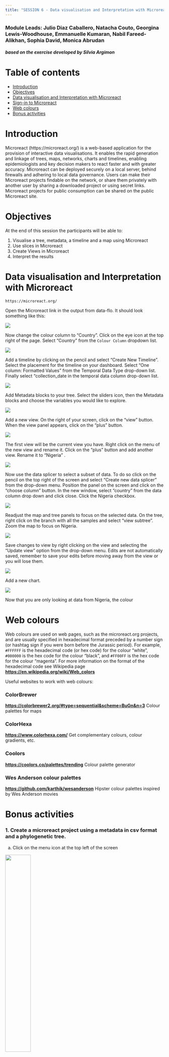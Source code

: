 ```yaml
---
title: "SESSION 6 - Data visualisation and Interpretation with Microreact"
---
```


### Module Leads: Julio Diaz Caballero, Natacha Couto, Georgina Lewis-Woodhouse, Emmanuelle Kumaran, Nabil Fareed-Alikhan, Sophia David, Monica Abrudan

#### ***based on the exercise developed by Silvia Argimon***

# Table of contents

-   [Introduction](#intro)
-   [Objectives](#learning-outcomes)
-   [Data visualisation and Interpretation with Microreact](#interpret-genomes)
-   [Sign-in to Microreact](#sign-in-to-microreact)
-   [Web colours](#web-colours)
-   [Bonus activities](#bonus-activities)

# Introduction {#intro}

Microreact (https://microreact.org/) is a web-based application for the provision of interactive data visualisations. It enables the rapid generation and linkage of trees, maps, networks, charts and timelines, enabling epidemiologists and key decision makers to react faster and with greater accuracy. Microreact can be deployed securely on a local server, behind firewalls and adhering to local data governance. Users can make their Microreact projects findable on the network, or share them privately with another user by sharing a downloaded project or using secret links. Microreact projects for public consumption can be shared on the public Microreact site.

# Objectives {#learning-outcomes}

At the end of this session the participants will be able to:

1.  Visualise a tree, metadata, a timeline and a map using Microreact
2.  Use slices in Microreact
3.  Create Views in Microreact
4.  Interpret the results

# Data visualisation and Interpretation with Microreact {#interpret-genomes}

`https://microreact.org/`

Open the Microreact link in the output from data-flo. It should look something like this:

![](img/New/Microreact_project.jpeg){fig-align="center"}

Now change the colour column to "Country". Click on the eye icon at the top right of the page. Select "Country" from the `Colour Column` dropdown list.

![](img/New/microreact_colour.jpeg)

Add a timeline by clicking on the pencil and select "Create New Timeline". Select the placement for the timeline on your dashboard. Select "One column: Formatted Values" from the Temporal Data Type drop-down list. Finally select "collection_date in the temporal data column drop-down list.

![](img/New/Microreact_add_timeline.jpeg){fig-align="center"}

Add Metadata blocks to your tree. Select the sliders icon, then the Metadata blocks and choose the variables you would like to explore.

![](img/New/Microreact_metadata_blocks.jpeg){fig-align="center"}

Add a new view. On the right of your screen, click on the "view" button. When the view panel appears, click on the "plus" button.

![](img/New/Microreact_add_view.jpeg){fig-align="center"}

The first view will be the current view you have. Right click on the menu of the new view and rename it. Click on the "plus" button and add another view. Rename it to "Nigeria" .

![](img/New/Microreact_views.jpeg){fig-align="center"}

Now use the data splicer to select a subset of data. To do so click on the pencil on the top right of the screen and select "Create new data splicer" from the drop-down menu. Position the panel on the screen and click on the "choose column" button. In the new window, select "country" from the data column drop down and click close. Click the Nigeria checkbox.

![](img/New/Microreact_data_slicer.jpeg){fig-align="center"}

Readjust the map and tree panels to focus on the selected data. On the tree, right click on the branch with all the samples and select "view subtree". Zoom the map to focus on Nigeria.

![](img/New/Microreact_adjusted_view.jpeg){fig-align="center"}

Save changes to view by right clicking on the view and selecting the "Update view" option from the drop-down menu. Edits are not automatically saved, remember to save your edits before moving away from the view or you will lose them.

![](img/New/Microreact_save_view.jpeg){fig-align="center"}

Add a new chart.

![](img/New/Microreact_add_chart.jpeg){fig-align="center"}

Now that you are only looking at data from Nigeria, the colour

# Web colours {#web-colours}

Web colours are used on web pages, such as the microreact.org projects, and are usually specified in hexadecimal format preceded by ​​a number sign (or hashtag sign if you were born before the Jurassic period). For example, `#FFFFFF` is the hexadecimal code (or hex code) for the colour "white", `#000000` is the hex code for the colour "black", and `#FF00FF` is the hex code for the colour "magenta". For more information on the format of the hexadecimal code see Wikipedia page [**https://en.wikipedia.org/wiki/Web_colors**](https://en.wikipedia.org/wiki/Web_colors)

Useful websites to work with web colours:

### ColorBrewer

[**https://colorbrewer2.org/#type=sequential&scheme=BuGn&n=3**](https://colorbrewer2.org/#type=sequential&scheme=BuGn&n=3) Colour palettes for maps

### ColorHexa

[**https://www.colorhexa.com/**](https://www.colorhexa.com/) Get complementary colours, colour gradients, etc.

### Coolors

[**https://coolors.co/palettes/trending**](https://coolors.co/palettes/trending) Colour palette generator

### Wes Anderson colour palettes

[**https://github.com/karthik/wesanderson**](https://github.com/karthik/wesanderson) Hipster colour palettes inspired by Wes Anderson movies

# Bonus activities {#bonus-activities}

### 1. Create a microreact project using a metadata in csv format and a phylogenetic tree.

a.  Click on the menu icon at the top left of the screen

<img src="img/microreact_menu_icon.png" width="40%" height="40%"/>

b.  Click on `Upload`

<img src="img/microreact_upload_option.png" width="30%" height="30%"/>

c.  Click on the `+` symbol at the bottom right of the screen.

<img src="img/microreact_plus_icon.png" width="10%" height="10%"/>

d.  Select `Browse Files`

<img src="img/microreact_browse_files.png" width="20%" height="20%"/>

e.  Choose the files [`tree.nwk`](https://drive.google.com/file/d/1R8nyAXNaiGIBL-2u30sD-W5Ajy-VNUeR/view?usp=drive_link) and [`epi_data.csv`](https://drive.google.com/file/d/1J9n1bM_527OCWEq6_6XQf7sheE-XL8Ol/view?usp=drive_link), and click on the `Open` button (These files were downloaded in the [dataflo](#merge-data-with-data-flo) section).

f.  Click on `Continue` in the next prompts.

g.  Your view will look like this:

<img src="img/microreact_bonus_view.png" width="30%" height="30%"/>

h.  You can add a Timeline by clicking on the `pencil` icon at the top left of the screen, and clicking on `Create New Timeline`

<img src="img/microreact_pencil_icon.png" width="50%" height="50%"/>

i.  Then position the new panel by dragging the pointer to the bottom panel.

<img src="img/microreact_bottom_panel.png" width="50%" height="50%"/>

j.  Finally, select "One column: Formatted Values" from the `Temporal Data Type` dropdown list, and "Collection Date" from the `Temporal Data Column` dropdown list. Click on `CLOSE`

<img src="img/microreact_temp_data_type.png" width="50%" height="50%"/>

## 2. Create a Microreact project from a Google Spreadsheet

a.  Open this [**Google spreadsheet**](https://docs.google.com/spreadsheets/d/1DN6fyhHmmkgEU0Ml7Ep_y_2l_JpQZkBfmXZzEwRs70Y/edit?usp=sharing)

<img src="img/bonus_original_spreadsheet.png" width="50%" height="50%"/>

b.  Make a copy of this in your own Google account by selecting `Make a copy` from the `File` menu item. When prompted, click on `Make a copy`. This will open a separate tab where the copy will be available.

<img src="img/bonus_make_copy.png" width="30%" height="30%"/>

<img src="img/bonus_copy.png" width="30%" height="30%"/>

c.  Set access to shareable by clicking on the `Share` button at the top right of the screen. A dialogue screen will pop up, here, click on the `Restricted` button, select `Anyone with the link`, and click on `Done`

<img src="img/bonus_share.png" width="30%" height="30%"/>

d.  Now to publish the google spreadsheet click on the `File` menu item, select `Share`, and click on `Publish on web`

<img src="img/bonus_publish.png" width="30%" height="30%"/>

e.  In the popup message click on `Web page`, and select `Comma-separated values (.csv)`. Also, make sure the `Automatically republish when changes are made` option is turned on under the `Published content and settings` section

<img src="img/bonus_csv.png" width="30%" height="30%"/>

<img src="img/bonus_auto_publish.png" width="30%" height="30%"/>

f.  Confirm your choices in the popup message clicking on `OK`. This will provide more details about your Google spreadsheet, copy the url.

<img src="img/bonus_publish_sure.png" width="30%" height="30%"/>

<img src="img/bonus_link.png" width="30%" height="30%"/>

g.  Go to [**microreact.org**](https://microreact.org), and select `Upload` from the main menu.

<img src="img/bonus_upload.png" width="10%" height="10%"/>

h.  Select the plus icon at the bottom right, and click on `Add URLs`

<img src="img/bonus_add_url.png" width="30%" height="30%"/>

i.  Paste the url from step *f* and select `Data (CSV or TSV)` under `File kind`. Finally click on `CONTINUE` to see your microreact.

<img src="img/bonus_add_files.png" width="30%" height="30%"/>

j.  You should get a screen like this!

<img src="img/bonus_final_mr.png" width="30%" height="30%"/>

***The materials provided in this repository are FREE to use.*** ***This work is licensed under a Creative Commons Attribution 4.0 International License. Reuse is encouraged with acknowledgement.***
